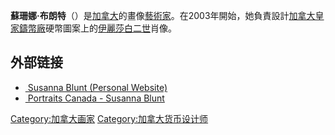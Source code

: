 '''蘇珊娜·布朗特'''（{{lang-en|Susanna Blunt}}）是[[加拿大|加拿大]]的畫像[[藝術家|藝術家]]。在2003年開始，她負責設計[[加拿大皇家鑄幣廠|加拿大皇家鑄幣廠]]硬幣圖案上的[[伊麗莎白二世|伊麗莎白二世]]肖像。

==外部链接==
*[https://www.bluntart.com/  Susanna Blunt (Personal Website)] {{Wayback|url=https://www.bluntart.com/ |date=20201109004817 }}
*[http://www.portraitscanada.ca/seniors/Susanna_Blunt.htm  Portraits Canada - Susanna Blunt]{{Webarchive|url=https://archive.is/20041030195352/http://www.portraitscanada.ca/seniors/Susanna_Blunt.htm |date=2004-10-30 }}
[[Category:加拿大画家|Category:加拿大画家]]
[[Category:加拿大货币设计师|Category:加拿大货币设计师]]